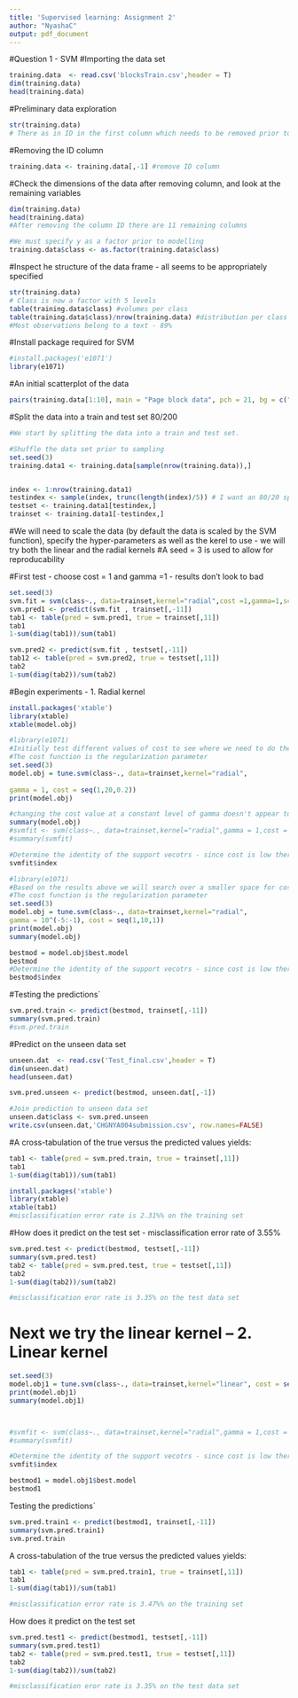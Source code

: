 ---
title: 'Supervised learning: Assignment 2'
author: "NyashaC"
output: pdf_document
---

#Question 1 - SVM
#Importing the data set
```{r}
training.data  <- read.csv('blocksTrain.csv',header = T)
dim(training.data)
head(training.data)
```

#Preliminary data exploration

```{r}
str(training.data)
# There as in ID in the first column which needs to be removed prior to modelling

```

#Removing the ID column
```{r}
training.data <- training.data[,-1] #remove ID column
```
#Check the dimensions of the data after removing column, and look at the remaining variables
```{r}
dim(training.data)
head(training.data)
#After removing the column ID there are 11 remaining columns

#We must specify y as a factor prior to modelling
training.data$class <- as.factor(training.data$class)
```

#Inspect he structure of the data frame - all seems to be appropriately specified
```{r}
str(training.data)
# Class is now a factor with 5 levels
table(training.data$class) #volumes per class
table(training.data$class)/nrow(training.data) #distribution per class (%)
#Most observations belong to a text - 89%
```


#Install package required for SVM
```{r}
#install.packages('e1071')
library(e1071)
```

#An initial scatterplot of the data
```{r}
pairs(training.data[1:10], main = "Page block data", pch = 21, bg = c("red", "green3", "blue","yellow","purple","deeppink","purple3",'orange','black','darkred')[unclass(training.data$class)])
```

#Split the data into a train and test set 80/200
```{r}
#We start by splitting the data into a train and test set.

#Shuffle the data set prior to sampling
set.seed(3)
training.data1 <- training.data[sample(nrow(training.data)),]


index <- 1:nrow(training.data1)
testindex <- sample(index, trunc(length(index)/5)) # I want an 80/20 split
testset <- training.data1[testindex,]
trainset <- training.data1[-testindex,]

```


#We will need to scale the data (by default the data is scaled by the SVM function), specify the hyper-parameters as well as the kerel to use - we will try both the linear and the radial kernels
#A seed = 3 is used to allow for reproducability


#First test - choose cost = 1 and gamma =1 - results don't look to bad
```{r}
set.seed(3)
svm.fit = svm(class~., data=trainset,kernel="radial",cost =1,gamma=1,scale=TRUE)
svm.pred1 <- predict(svm.fit , trainset[,-11])
tab1 <- table(pred = svm.pred1, true = trainset[,11])
tab1
1-sum(diag(tab1))/sum(tab1)

svm.pred2 <- predict(svm.fit , testset[,-11])
tab12 <- table(pred = svm.pred2, true = testset[,11])
tab2
1-sum(diag(tab2))/sum(tab2)

```


#Begin experiments - 1. Radial kernel



```{r}
install.packages('xtable')
library(xtable)
xtable(model.obj)

```

```{r}
#library(e1071)
#Initially test different values of cost to see where we need to do the grid search
#The cost function is the regularization parameter
set.seed(3)
model.obj = tune.svm(class~., data=trainset,kernel="radial",
                     
gamma = 1, cost = seq(1,20,0.2))
print(model.obj)

#changing the cost value at a constant level of gamma doesn't appear to change the accuracy significantly, especially when increments between c are as small as 0.2. For the final tuning we will search over values t through 10, in increments of 1
summary(model.obj)
#svmfit <- svm(class~., data=trainset,kernel="radial",gamma = 1,cost = 1)
#summary(svmfit)

#Determine the identity of the support vecotrs - since cost is low there are many support vectors
svmfit$index
```



```{r}
#library(e1071)
#Based on the results above we will search over a smaller space for cost
#The cost function is the regularization parameter
set.seed(3)
model.obj = tune.svm(class~., data=trainset,kernel="radial",
gamma = 10^(-5:-1), cost = seq(1,10,1))
print(model.obj)
summary(model.obj)

```

```{r}
bestmod = model.obj$best.model
bestmod
#Determine the identity of the support vecotrs - since cost is low there are many support vectors
bestmod$index
```
#Testing the predictions`

```{r}
svm.pred.train <- predict(bestmod, trainset[,-11])
summary(svm.pred.train)
#svm.pred.train
```

#Predict on the unseen data set
```{r}
unseen.dat  <- read.csv('Test_final.csv',header = T)
dim(unseen.dat)
head(unseen.dat)

svm.pred.unseen <- predict(bestmod, unseen.dat[,-1])

#Join prediction to unseen data set
unseen.dat$class <- svm.pred.unseen
write.csv(unseen.dat,'CHGNYA004submission.csv', row.names=FALSE)
```

#A cross-tabulation of the true versus the predicted values yields:
```{r}
tab1 <- table(pred = svm.pred.train, true = trainset[,11])
tab1
1-sum(diag(tab1))/sum(tab1)

install.packages('xtable')
library(xtable)
xtable(tab1)
#misclassification error rate is 2.31%% on the training set
```

#How does it predict on the test set - misclassification error rate of 3.55%
```{r}
svm.pred.test <- predict(bestmod, testset[,-11])
summary(svm.pred.test)
tab2 <- table(pred = svm.pred.test, true = testset[,11])
tab2
1-sum(diag(tab2))/sum(tab2)

#misclassification eror rate is 3.35% on the test data set
```

# Next we try the linear kernel -- 2. Linear kernel


```{r}
set.seed(3)
model.obj1 = tune.svm(class~., data=trainset,kernel="linear", cost = seq(1:10))
print(model.obj1)
summary(model.obj1)



#svmfit <- svm(class~., data=trainset,kernel="radial",gamma = 1,cost = 1)
#summary(svmfit)

#Determine the identity of the support vecotrs - since cost is low there are many support vectors
svmfit$index

```

```{r}
bestmod1 = model.obj1$best.model
bestmod1
```
Testing the predictions`

```{r}
svm.pred.train1 <- predict(bestmod1, trainset[,-11])
summary(svm.pred.train1)
svm.pred.train
```

A cross-tabulation of the true versus the predicted values yields:
```{r}
tab1 <- table(pred = svm.pred.train1, true = trainset[,11])
tab1
1-sum(diag(tab1))/sum(tab1)

#misclassification error rate is 3.47%% on the training set
```

How does it predict on the test set
```{r}
svm.pred.test1 <- predict(bestmod1, testset[,-11])
summary(svm.pred.test1)
tab2 <- table(pred = svm.pred.test1, true = testset[,11])
tab2
1-sum(diag(tab2))/sum(tab2)

#misclassification eror rate is 3.35% on the test data set
```


